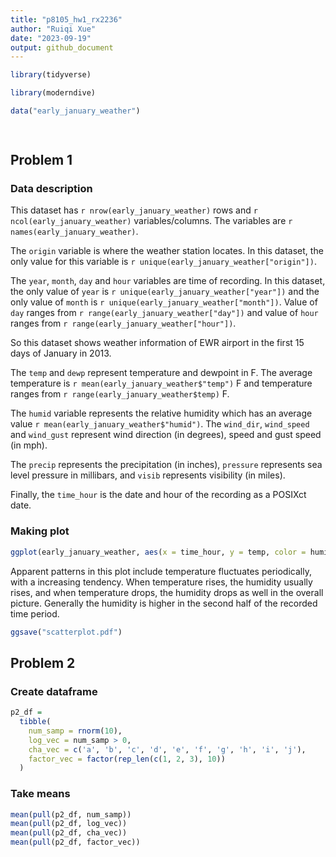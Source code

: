 ```yaml
---
title: "p8105_hw1_rx2236"
author: "Ruiqi Xue"
date: "2023-09-19"
output: github_document
---
```

```r
library(tidyverse)
```



```r
library(moderndive)

data("early_january_weather")

  
```


## Problem 1
### Data description
This dataset has `r nrow(early_january_weather)` rows and `r ncol(early_january_weather)` variables/columns.
The variables are `r names(early_january_weather)`.

The `origin` variable is where the weather station locates. In this dataset, the only value for this variable is `r unique(early_january_weather["origin"])`.

The `year`, `month`, `day` and `hour` variables are time of recording. 
In this dataset, the only value of `year` is `r unique(early_january_weather["year"])` and the only value of `month` is `r unique(early_january_weather["month"])`. 
Value of `day` ranges from `r range(early_january_weather["day"])` and value of `hour` ranges from `r range(early_january_weather["hour"])`. 

So this dataset shows weather information of EWR airport in the first 15 days of January in 2013.

The `temp` and `dewp` represent temperature and dewpoint in F. The average temperature is `r mean(early_january_weather$"temp")` F and temperature ranges from `r range(early_january_weather$temp)` F. 

The `humid` variable represents the relative humidity which has an average value `r mean(early_january_weather$"humid")`.
The `wind_dir`, `wind_speed` and `wind_gust` represent wind direction (in degrees), speed and gust speed (in mph).

The `precip` represents the precipitation (in inches), `pressure` represents sea level pressure in millibars, and `visib` represents visibility (in miles).

Finally, the `time_hour` is the date and hour of the recording as a POSIXct date.

### Making plot
```r
ggplot(early_january_weather, aes(x = time_hour, y = temp, color = humid)) + geom_point()
```

Apparent patterns in this plot include temperature fluctuates periodically, with a increasing tendency. When temperature rises, the humidity usually rises, and when temperature drops, the humidity drops as well in the overall picture. Generally the humidity is higher in the second half of the recorded time period.

```r
ggsave("scatterplot.pdf")
```

## Problem 2
### Create dataframe
```r
p2_df = 
  tibble(
    num_samp = rnorm(10),
    log_vec = num_samp > 0,
    cha_vec = c('a', 'b', 'c', 'd', 'e', 'f', 'g', 'h', 'i', 'j'),
    factor_vec = factor(rep_len(c(1, 2, 3), 10))
  )
```

### Take means
```r
mean(pull(p2_df, num_samp))
mean(pull(p2_df, log_vec))
mean(pull(p2_df, cha_vec))
mean(pull(p2_df, factor_vec))
```










